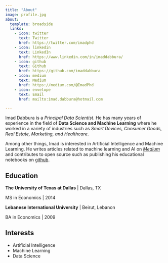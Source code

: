 ```yaml
---
title: "About"
image: profile.jpg
about:
  template: broadside
  links:
    - icon: twitter
      text: Twitter
      href: https://twitter.com/imadphd
    - icon: linkedin
      text: LinkedIn
      href: https://www.linkedin.com/in/imaddabbura/
    - icon: github
      text: Github
      href: https://github.com/imaddabbura
    - icon: medium
      text: Medium
      href: https://medium.com/@ImadPhd
    - icon: envelope
      text: Email
      href: mailto:imad.dabbura@hotmail.com

---
```


  
Imad Dabbura is a *Principal Data Scientist*. He has many years of experience in the
field of **Data Science and Machine Learning** where he worked in a variety of
industries such as *Smart Devices, Consumer Goods, Real Estate, Marketing, and Healthcare*.

Among other things, Imad is interested in Artificial Intelligence and Machine Learning. He writes articles related to machine learning and AI on [*Medium*](https://medium.com/@ImadPhd) and contributes to open source such as publishing his educational notebooks on [github](https://github.com/ImadDabbura).

## Education

**The University of Texas at Dallas** | Dallas, TX

MS in Economics | 2014

**Lebanese International University** | Beirut, Lebanon

BA in Economics | 2009

## Interests
- Artificial Intelligence
- Machine Learning
- Data Science

